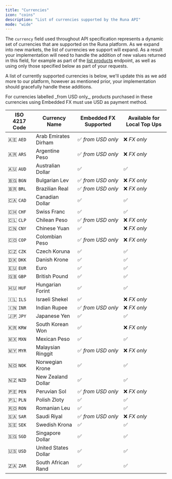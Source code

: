 ```yaml
---
title: "Currencies"
icon: "coins"
description: "List of currencies supported by the Runa API"
mode: "wide"
---
```


The `currency` field used throughout API specification represents a dynamic set of currencies that are supported on the Runa platform. As we expand into new markets, the list of currencies we support will expand. As a result your implementation will need to handle the addition of new values returned in this field, for example as part of the [list products](/reference/2024-02-05/endpoint/products/list) endpoint, as well as using only those specified below as part of your requests.

A list of currently supported currencies is below, we'll update this as we add more to our platform, however as mentioned prior, your implementation should gracefully handle these additions.

<Note>
  For currencies labelled _from USD only_, products purchased in these
  currencies using Embedded FX must use USD as payment method.
</Note>

| ISO 4217 Code | Currency Name        | Embedded FX Supported | Available for Local Top Ups |
| ------------- | -------------------- | --------------------- | --------------------------- |
| 🇦🇪 `AED`      | Arab Emirates Dirham | ✅ _from USD only_    | ❌ _FX only_                |
| 🇦🇷 `ARS`      | Argentine Peso       | ✅ _from USD only_    | ❌ _FX only_                |
| 🇦🇺 `AUD`      | Australian Dollar    | ✅                    | ✅                          |
| 🇧🇬 `BGN`      | Bulgarian Lev        | ✅ _from USD only_    | ❌ _FX only_                |
| 🇧🇷 `BRL`      | Brazilian Real       | ✅ _from USD only_    | ❌ _FX only_                |
| 🇨🇦 `CAD`      | Canadian Dollar      | ✅                    | ✅                          |
| 🇨🇭 `CHF`      | Swiss Franc          | ✅                    | ✅                          |
| 🇨🇱 `CLP`      | Chilean Peso         | ✅ _from USD only_    | ❌ _FX only_                |
| 🇨🇳 `CNY`      | Chinese Yuan         | ✅                    | ❌ _FX only_                |
| 🇨🇴 `COP`      | Colombian Peso       | ✅ _from USD only_    | ❌ _FX only_                |
| 🇨🇿 `CZK`      | Czech Koruna         | ✅                    | ✅                          |
| 🇩🇰 `DKK`      | Danish Krone         | ✅                    | ✅                          |
| 🇪🇺 `EUR`      | Euro                 | ✅                    | ✅                          |
| 🇬🇧 `GBP`      | British Pound        | ✅                    | ✅                          |
| 🇭🇺 `HUF`      | Hungarian Forint     | ✅                    | ✅                          |
| 🇮🇱 `ILS`      | Israeli Shekel       | ✅                    | ❌ _FX only_                |
| 🇮🇳 `INR`      | Indian Rupee         | ✅ _from USD only_    | ❌ _FX only_                |
| 🇯🇵 `JPY`      | Japanese Yen         | ✅                    | ✅                          |
| 🇰🇷 `KRW`      | South Korean Won     | ✅                    | ❌ _FX only_                |
| 🇲🇽 `MXN`      | Mexican Peso         | ✅                    | ✅                          |
| 🇲🇾 `MYR`      | Malaysian Ringgit    | ✅ _from USD only_    | ❌ _FX only_                |
| 🇳🇴 `NOK`      | Norwegian Krone      | ✅                    | ✅                          |
| 🇳🇿 `NZD`      | New Zealand Dollar   | ✅                    | ✅                          |
| 🇵🇪 `PEN`      | Peruvian Sol         | ✅ _from USD only_    | ❌ _FX only_                |
| 🇵🇱 `PLN`      | Polish Zloty         | ✅                    | ✅                          |
| 🇷🇴 `RON`      | Romanian Leu         | ✅                    | ✅                          |
| 🇸🇦 `SAR`      | Saudi Riyal          | ✅ _from USD only_    | ❌ _FX only_                |
| 🇸🇪 `SEK`      | Swedish Krona        | ✅                    | ✅                          |
| 🇸🇬 `SGD`      | Singapore Dollar     | ✅                    | ✅                          |
| 🇺🇸 `USD`      | United States Dollar | ✅                    | ✅                          |
| 🇿🇦 `ZAR`      | South African Rand   | ✅                    | ✅                          |
